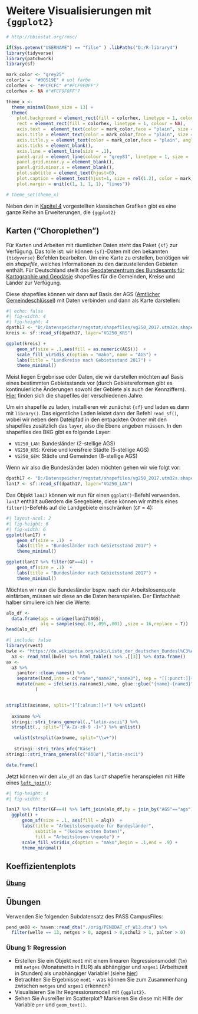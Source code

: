 # Weitere Visualisierungen mit `{ggplot2}` {#viz2}

```r
# http://hbiostat.org/rmsc/

if(Sys.getenv("USERNAME") == "filse" ) .libPaths("D:/R-library4") 
library(tidyverse)
library(patchwork)
library(sf)

mark_color <- "grey25"
color1x =  "#00519E" # uol farbe
colorhex <- "#FCFCFC" #"#FCF9F0FF"7
colorhex <- NA #"#FCF9F0FF"7

theme_x <- 
  theme_minimal(base_size = 13) +
  theme(
    plot.background = element_rect(fill = colorhex, linetype = 1, colour = NA),
    rect = element_rect(fill = colorhex, linetype = 1, colour = NA),
    axis.text =  element_text(color = mark_color,face = "plain", size = rel(.75), angle = 0), 
    axis.title = element_text(color = mark_color,face = "plain", size = rel(1), angle = 0), 
    axis.title.y = element_text(color = mark_color,face = "plain", angle = 0,vjust = .5), 
    axis.ticks = element_blank(),
    axis.line = element_line(size = .1), 
    panel.grid = element_line(colour = "grey81", linetype = 1, size = .15), 
    panel.grid.minor.y = element_blank(), 
    panel.grid.minor.x = element_blank(), 
    plot.subtitle = element_text(hjust=0),
    plot.caption = element_text(hjust=1, size = rel(1.2), color = mark_color),
    plot.margin = unit(c(1, 1, 1, 1), "lines"))

# theme_set(theme_x)

```

Neben den in [Kapitel 4](#viz) vorgestellten klassischen Grafiken gibt es eine ganze Reihe an Erweiterungen, die `{ggplot2}` 

## Karten ("Choroplethen") {#map}

Für Karten und Arbeiten mit räumlichen Daten steht das Paket `{sf}` zur Verfügung. 
Das tolle ist: wir können `{sf}`-Daten mit den bekannten  `{tidyverse}` Befehlen bearbeiten. 
Um eine Karte zu erstellen, benötigen wir ein *shapefile*, welches Informationen zu den darzustellenden Gebieten enthält. 
Für Deutschland stellt das [Geodatenzentrum des Bundesamts für Kartographie und Geodäsie](http://gdz.bkg.bund.de/) shapefiles für die Gemeinden, Kreise und Länder zur Verfügung.

Diese shapefiles können wir dann auf Basis der AGS ([Amtlicher Gemeindeschlüssel](https://de.wikipedia.org/wiki/Amtlicher_Gemeindeschl%C3%BCssel)) mit Daten verbinden und dann als Karte darstellen:

```r
#| echo: false
#| fig-width: 4
#| fig-height: 4
dpath17 <- "D:/Datenspeicher/regstat/shapefiles/vg250_2017.utm32s.shape.ebenen/vg250_ebenen"
kreis <- sf::read_sf(dpath17, layer="VG250_KRS")

ggplot(kreis) + 
    geom_sf(size = .1,aes(fill = as.numeric(AGS)))  +
    scale_fill_viridis_c(option = "mako", name = "AGS") +
    labs(title = "Landkreise nach Gebietsstand 2017") +
    theme_minimal()
```



Meist liegen Ergebnisse oder Daten, die wir darstellen möchten auf Basis eines bestimmten Gebietsstands vor (durch Gebietsreformen gibt es kontinuierliche Änderungen sowohl der Gebiete als auch der Kennziffern).
[Hier](https://daten.gdz.bkg.bund.de/produkte/vg/vg250_ebenen_0101/) finden sich die shapefiles der verschiedenen Jahre.

Um ein shapefile zu laden, installieren wir zunächst `{sf}` und laden es dann mit `library()`. 
Das eigentliche Laden leistet dann der Befehl `read_sf()`, wobei wir neben dem Dateipfad in den entpackten Ordner mit den shapefiles zusätzlich das `layer`, also die Ebene angeben müssen. 
In den shapefiles des BKG gibt es folgende Layer:

+ `VG250_LAN`: Bundesländer (2-stellige AGS)
+ `VG250_KRS`: Kreise und kreisfreie Städte (5-stellige AGS)
+ `VG250_GEM`: Städte und Gemeinden (8-stellige AGS)

Wenn wir also die Bundesländer laden möchten gehen wir wie folgt vor:
```r
dpath17 <- "D:/Datenspeicher/regstat/shapefiles/vg250_2017.utm32s.shape.ebenen/vg250_ebenen"
lan17 <- sf::read_sf(dpath17, layer="VG250_LAN")
```

Das Objekt `lan17` können wir nun für einen `ggplot()`-Befehl verwenden.
`lan17` enthält außerdem die Seegebiete, diese können wir mittels eines `filter()`-Befehls auf die Landgebiete einschränken (`GF` = 4):
```r
#| layout-ncol: 2
#| fig-height: 6
#| fig-width: 6
ggplot(lan17) + 
    geom_sf(size = .1)  +
    labs(title = "Bundesländer nach Gebietsstand 2017") +
    theme_minimal()

ggplot(lan17 %>% filter(GF==4)) + 
    geom_sf(size = .1)  +
    labs(title = "Bundesländer nach Gebietsstand 2017") +
    theme_minimal()
```


Möchten wir nun die Bundesländer bspw. nach der Arbeitslosenquote einfärben, müssen wir diese an die Daten heranspielen. 
Der Einfachheit halber simuliere ich hier die Werte:

```r
alo_df <- 
  data.frame(ags = unique(lan17$AGS),
             alq = sample(seq(.03,.095,.001) ,size = 16,replace = T))
head(alo_df)
```


```r
#| include: false
library(rvest)
bwle <- "https://de.wikipedia.org/wiki/Liste_der_deutschen_Bundesl%C3%A4nder_nach_Arbeitslosenquote"
  a3 <- read_html(bwle) %>% html_table() %>% .[[3]] %>% data.frame()
ax <- 
  a3 %>% 
    janitor::clean_names() %>% 
    separate(land,into = c("name","name2","name3"), sep = "[[:punct:]]+") %>% 
    mutate(name = ifelse(is.na(name3),name, glue::glue("{name}-{name3}"))
           )


strsplit(ax$name, split="[^[:alnum:]]+") %>% unlist()
  
  ax$name %>% 
  stringi::stri_trans_general(.,"latin-ascii") %>% 
  strsplit(., split="[^A-Za-z0-9 -]+") %>% unlist()

   unlist(strsplit(ax$name, split="\\w+"))
   
   stringi::stri_trans_nfc("Käse")
stringi::stri_trans_general(c("äöüø"),"latin-ascii")

data.frame()
```

Jetzt können wir den `alo_df` an das `lan17` shapefile heranspielen mit Hilfe eines [`left_join()`](#join):
```r
#| fig-height: 4
#| fig-width: 5

lan17 %>% filter(GF==4) %>% left_join(alo_df,by = join_by("AGS"=="ags")) %>% 
  ggplot() + 
      geom_sf(size = .1, aes(fill = alq))  +
      labs(title = "Arbeitslosenquote für Bundesländer",
           subtitle = "(keine echten Daten)",
           fill = "Arbeitslosen-\nquote") +
      scale_fill_viridis_c(option = "mako",begin = .1,end = .9) +
      theme_minimal()
```


## Koeffizientenplots {#modelplot}

### [Übung](#reg4)


## Übungen

Verwenden Sie folgenden Subdatensatz des PASS CampusFiles:
```r
pend_ue08 <- haven::read_dta("./orig/PENDDAT_cf_W13.dta") %>% 
  filter(welle == 13, netges > 0, azges1 > 0,schul2 > 1, palter > 0)
```

### Übung 1: Regression {#reg1}


+ Erstellen Sie ein Objekt `mod1` mit einem linearen Regressionsmodell (`lm`) mit `netges` (Monatsnetto in EUR) als abhängiger und `azges1` (Arbeitszeit in Stunden) als unabhängiger Variable! (siehe [hier](#lm1))
+ Betrachten Sie Ergebnisse `mod1` - was können Sie zum Zusammenhang zwischen `netges` und `azges1` erkennen?
+ Visualisieren Sie Ihr Regressionsmodell mit `{ggplot2}`.
+ Sehen Sie Ausreißer im Scatterplot? Markieren Sie diese mit Hilfe der Variable `pnr` und `geom_text()`.

